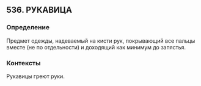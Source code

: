 ## 536. РУКАВИЦА
### Определение
Предмет одежды, надеваемый на кисти рук, покрывающий все пальцы вместе (не по отдельности) и доходящий как минимум до запястья.

### Контексты
Рукавицы греют руки.

